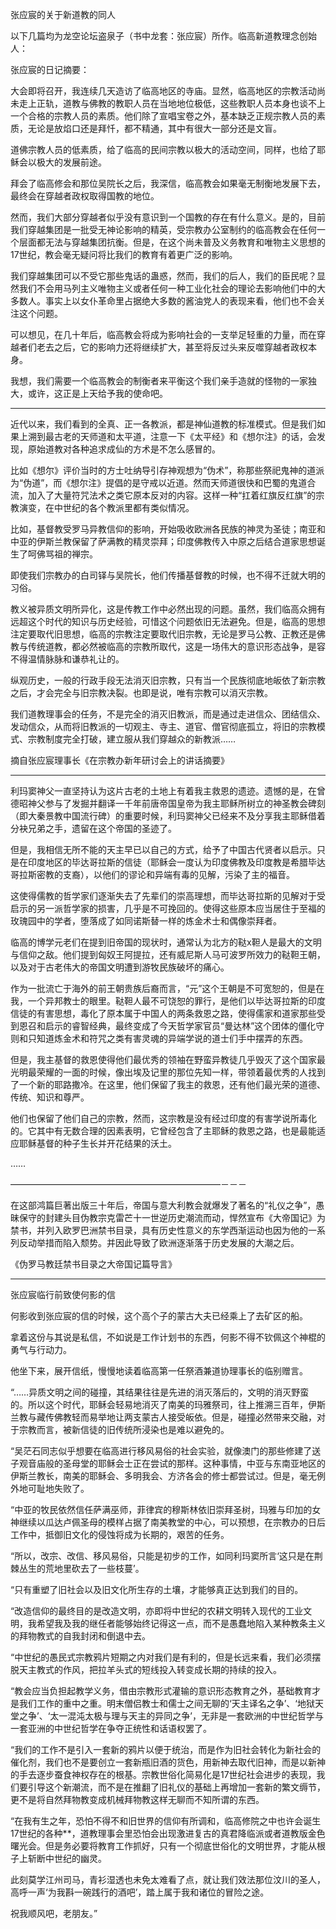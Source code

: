 

张应宸的关于新道教的同人

以下几篇均为龙空论坛盗泉子（书中龙套：张应宸）所作。临高新道教理念创始人：

张应宸的日记摘要：

大会即将召开，我连续几天造访了临高地区的寺庙。显然，临高地区的宗教活动尚未走上正轨，道教与佛教的教职人员在当地地位极低，这些教职人员本身也谈不上一个合格的宗教人员的素质。他们除了宣唱宝卷之外，基本缺乏正规宗教人员的素质，无论是放焰口还是拜忏，都不精通，其中有很大一部分还是文盲。

道佛宗教人员的低素质，给了临高的民间宗教以极大的活动空间，同样，也给了耶稣会以极大的发展前途。

拜会了临高修会和那位吴院长之后，我深信，临高教会如果毫无制衡地发展下去，最终会在穿越者政权取得国教的地位。

然而，我们大部分穿越者似乎没有意识到一个国教的存在有什么意义。是的，目前我们穿越集团是一批受无神论影响的精英，受宗教办公室制约的临高教会在任何一个层面都无法与穿越集团抗衡。但是，在这个尚未普及义务教育和唯物主义思想的17世纪，教会毫无疑问将比我们的教育有着更广泛的影响。

我们穿越集团可以不受它那些鬼话的蛊惑，然而，我们的后人，我们的臣民呢？显然我们不会用马列主义唯物主义或者任何一种工业化社会的理论去影响他们中的大多数人。事实上以女仆革命里占据绝大多数的酱油党人的表现来看，他们也不会关注这个问题。

可以想见，在几十年后，临高教会将成为影响社会的一支举足轻重的力量，而在穿越者们老去之后，它的影响力还将继续扩大，甚至将反过头来反噬穿越者政权本身。

我想，我们需要一个临高教会的制衡者来平衡这个我们亲手造就的怪物的一家独大，或许，这正是上天给予我的使命吧。

**************************************************

近代以来，我们看到的全真、正一各教派，都是神仙道教的标准模式。但是我们如果上溯到最古老的天师道和太平道，注意一下《太平经》和《想尔注》的话，会发现，原始道教对各种追求成仙的方术是不怎么感冒的。

比如《想尔》评价当时的方士吐纳导引存神观想为“伪术”，称那些祭祀鬼神的道派为“伪道”，而《想尔注》提倡的是守戒以近道。然而天师道很快和巴蜀的鬼道合流，加入了大量符咒法术之类它原本反对的内容。这样一种“扛着红旗反红旗”的宗教演变，在中世纪的各个教派里都有类似情况。

比如，基督教受罗马异教信仰的影响，开始吸收欧洲各民族的神灵为圣徒；南亚和中亚的伊斯兰教保留了萨满教的精灵崇拜；印度佛教传入中原之后结合道家思想诞生了呵佛骂祖的禅宗。

即使我们宗教办的白司铎与吴院长，他们传播基督教的时候，也不得不迁就大明的习俗。

教义被异质文明所异化，这是传教工作中必然出现的问题。虽然，我们临高众拥有远超这个时代的知识与历史经验，可惜这个问题依旧无法避免。但是，临高的思想注定要取代旧思想，临高的宗教注定要取代旧宗教，无论是罗马公教、正教还是佛教与传统道教，都必然被临高的宗教所取代，这是一场伟大的意识形态战争，是容不得温情脉脉和谦恭礼让的。

纵观历史，一般的行政手段无法消灭旧宗教，只有当一个民族彻底地皈依了新宗教之后，才会完全与旧宗教决裂。也即是说，唯有宗教可以消灭宗教。

我们道教理事会的任务，不是完全的消灭旧教派，而是通过走进信众、团结信众、发动信众，从而将旧教派的一切观主、寺主、道官、僧官彻底孤立，将旧的宗教模式、宗教制度完全打破，建立服从我们穿越众的新教派……

摘自张应宸理事长《在宗教办新年研讨会上的讲话摘要》

***********************************************

利玛窦神父一直坚持认为这片古老的土地上有着我主救恩的遗迹。遗憾的是，在曾德昭神父参与了发掘并翻译一千年前唐帝国皇帝为我主耶稣所树立的神圣教会碑刻（即大秦景教中国流行碑）的重要时候，利玛窦神父已经来不及分享我主耶稣借着分袂兄弟之手，遗留在这个帝国的圣迹了。

但是，我相信无所不能的天主早已以自己的方式，给予了中国古代贤者以启示。只是在印度地区的毕达哥拉斯的信徒（耶稣会一度认为印度佛教及印度教是希腊毕达哥拉斯密教的支裔），以他们的谬论和异端有毒的见解，污染了主的福音。

这使得儒教的哲学家们逐渐失去了先辈们的崇高理想，而毕达哥拉斯的见解对于受启示的另一派哲学家的损害，几乎是不可挽回的。使得这些原本应当居住于至福的玫瑰园中的学者，堕落成了如同诺斯替一样的炼金术士和偶像崇拜者。

临高的博学元老们在提到旧帝国的现状时，通常认为北方的鞑x靼人是最大的文明与信仰之敌。他们提到匈奴王阿提拉，还有威尼斯人马可波罗所效力的鞑靼王朝，以及对于古老伟大的帝国文明遭到游牧民族破坏的痛心。

作为一批流亡于海外的前王朝贵族后裔而言，“元”这个王朝是不可宽恕的，但是在我，一个异邦教士的眼里。鞑靼人最不可饶恕的罪行，是他们以毕达哥拉斯的印度信徒的有害思想，毒化了原本属于中国人的两条救恩之路，使得儒家和道家那些受到恩召和启示的睿智经典，最终变成了今天哲学家官员“曼达林”这个团体的僵化守则和只知道炼金术和符咒之类有害灵魂的异端学说的道士们手中摆弄的东西。

但是，我主基督的救恩使得他们最优秀的领袖在野蛮异教徒几乎毁灭了这个国家最光明最荣耀的一面的时候，像出埃及记里的那位先知一样，带领着最优秀的人找到了一个新的耶路撒冷。在这里，他们保留了我主的救恩，还有他们最光荣的道德、传统、知识和尊严。

他们也保留了他们自己的宗教，然而，这宗教是没有经过印度的有害学说所毒化的。它其中有无数合理的因素表明，它曾经包含了主耶稣的救恩之路，也是最能适应耶稣基督的种子生长并开花结果的沃土。

……

————————————————————————－－－

在这部鸿篇巨著出版三十年后，帝国与意大利教会就爆发了著名的“礼仪之争”，愚昧保守的封建头目伪教宗克雷芒十一世逆历史潮流而动，悍然宣布《大帝国记》为禁书，并列入欧罗巴洲禁书目录，具有历史性意义的东学西渐运动也因为他的一系列反动举措而陷入颓势。并因此导致了欧洲逐渐落于历史发展的大潮之后。

《伪罗马教廷禁书目录之大帝国记篇导言》

****************************************************

张应宸临行前致使何影的信

何影收到张应宸的信的时候，这个高个子的蒙古大夫已经乘上了去矿区的船。

拿着这份与其说是私信，不如说是工作计划书的东西，何影不得不钦佩这个神棍的勇气与行动力。

他坐下来，展开信纸，慢慢地读着临高第一任祭酒兼道协理事长的临别赠言。

“……异质文明之间的碰撞，其结果往往是先进的消灭落后的，文明的消灭野蛮的。所以这个时代，耶稣会轻易地消灭了南美的玛雅祭司，往上推溯三百年，伊斯兰教与藏传佛教轻而易举地让两支蒙古人接受皈依。但是，碰撞必然带来交融，对于宗教而言，被新信徒的旧传统所浸染也是难以避免的。

“吴茫石同志似乎想要在临高进行移风易俗的社会实验，就像澳门的那些修建了送子观音庙般的圣母堂的耶稣会士正在尝试的那样。这种事情，中亚与东南亚地区的伊斯兰教长，南美的耶稣会、多明我会、方济各会的修士都尝试过。但是，毫无例外地可耻地失败了。

“中亚的牧民依然信任萨满巫师，菲律宾的穆斯林依旧崇拜圣树，玛雅与印加的女神继续以瓜达卢佩圣母的模样占据了南美教堂的中心，可以预想，在宗教办的日后工作中，抵御旧文化的侵蚀将成为长期的，艰苦的任务。

“所以，改宗、改信、移风易俗，只能是初步的工作，如同利玛窦所言‘这只是在荆棘丛生的荒地里砍去了一些枝蔓’。

“只有重塑了旧社会以及旧文化所生存的土壤，才能够真正达到我们的目的。

“改造信仰的最终目的是改造文明，亦即将中世纪的农耕文明转入现代的工业文明，我希望我及我的继任者能够始终记得这一点，而不是愚蠢地陷入某种教条主义的拜物教式的自我封闭和倒退中去。

“中世纪的愚民式宗教鸦片短期之内对我们是有利的，但是长远来看，我们必须摆脱天主教式的作风，把拉羊头式的短线投入转变成长期的持续的投入。

“教会应当负担起教学义务，借由宗教形式灌输的意识形态教育之外，基础教育才是我们工作的重中之重。明末僧侣教士和儒士之间无聊的‘天主译名之争’、‘地狱天堂之争’、‘太一混沌太极与理与天主的异同之争’，无非是一套欧洲的中世纪哲学与一套亚洲的中世纪哲学在争夺正统性和话语权罢了。

“我们的工作不是引入一套新的鸦片以便于统治，而是作为旧社会转化为新社会的催化剂，我们也不是要创立一套新瓶旧酒的货色，用新神去取代旧神，而是以新神的手去逐步蚕食神权存在的根基。宗教世俗化简易化是17世纪社会进步的表现，我们要引导这个新潮流，而不是在推翻了旧礼仪的基础上再增加一套新的繁文缛节，更不是将自然拜物教变成机械拜物教这样无聊而不知所谓的东西。

“在我有生之年，恐怕不得不和旧世界的信仰有所调和，临高修院之中也许会诞生17世纪的各种**，道教理事会里恐怕会出现激进复古的真君降临派或者道教版金色曙光会。但是务必要将教育工作抓好，只有一个彻底世俗化的文明世界，才能从根子上斩断中世纪的幽灵。

此刻莫学江州司马，青衫湿透也未免太难看了点，就让我们效法那位汶川的圣人，高呼一声‘为我斟一碗践行的酒吧’，踏上属于我和诸位的冒险之途。

祝我顺风吧，老朋友。”

